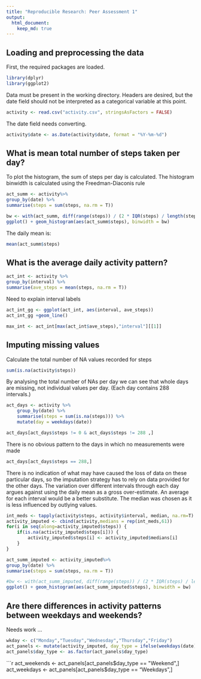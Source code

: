 ```yaml
---
title: "Reproducible Research: Peer Assessment 1"
output: 
  html_document:
    keep_md: true
---
```



## Loading and preprocessing the data
First, the required packages are loaded.
```r
library(dplyr)
library(ggplot2)
```

Data must be present in the working directory. Headers are desired, but the date 
field should not be interpreted as a categorical variable at this point.
```r
activity <- read.csv("activity.csv", stringsAsFactors = FALSE)
```

The date field needs converting.
```r
activity$date <- as.Date(activity$date, format = "%Y-%m-%d")
```


## What is mean total number of steps taken per day?
To plot the histogram, the sum of steps per day is calculated. The histogram 
binwidth is calculated using the Freedman-Diaconis rule

```r
act_summ <- activity%>%
group_by(date) %>%
summarise(steps = sum(steps, na.rm = T))

bw <- with(act_summ, diff(range(steps)) / (2 * IQR(steps) / length(steps)^1/3))
ggplot() + geom_histogram(aes(act_summ$steps), binwidth = bw)
```

The daily mean is:

```r
mean(act_summ$steps)
```

## What is the average daily activity pattern?

```r
act_int <- activity %>%
group_by(interval) %>%
summarise(ave_steps = mean(steps, na.rm = T))
```

Need to explain interval labels
```r
act_int_gg <- ggplot(act_int, aes(interval, ave_steps))
act_int_gg +geom_line()
```

```r
max_int <- act_int[max(act_int$ave_steps),"interval"][[1]]
```


## Imputing missing values
Calculate the total number of NA values recorded for steps
```r
sum(is.na(activity$steps))
```

By analysing the total number of NAs per day we can see that whole days are 
missing, not individual values per day. (Each day contains 288 intervals.)
```r
act_days <- activity %>%
    group_by(date) %>%
    summarise(steps = sum(is.na(steps))) %>%
    mutate(day = weekdays(date))

act_days[act_days$steps != 0 & act_days$steps != 288 ,]
```

There is no obvious pattern to the days in which no measurements were made

```r
act_days[act_days$steps == 288,]
```

There is no indication of what may have caused the loss of data on these 
particular days, so the imputation strategy has to rely on data provided for 
the other days. The variation over different intervals through each day argues 
against using the daily mean as a gross over-estimate. An average for each 
interval would be a better substitute. The median was chosen as it is less 
influenced by outlying values.

```r
int_meds <- tapply(activity$steps, activity$interval, median, na.rm=T)
activity_imputed <- cbind(activity,medians = rep(int_meds,61))
for(i in seq(along=activity_imputed$steps)) {
    if(is.na(activity_imputed$steps[i])) {
        activity_imputed$steps[i] <- activity_imputed$medians[i]
    }
}
```

```r
act_summ_imputed <- activity_imputed%>%
group_by(date) %>%
summarise(steps = sum(steps, na.rm = T))

#bw <- with(act_summ_imputed, diff(range(steps)) / (2 * IQR(steps) / length(steps)^1/3))
ggplot() + geom_histogram(aes(act_summ_imputed$steps), binwidth = bw)
```

## Are there differences in activity patterns between weekdays and weekends?

Needs work ...
```r
wkday <- c("Monday","Tuesday","Wednesday","Thursday","Friday")
act_panels <- mutate(activity_imputed, day_type = ifelse(weekdays(date) %in% wkday, "Weekday", "Weekend"))
act_panels$day_type <- as.factor(act_panels$day_type)
```

```r
act_weekends <- act_panels[act_panels$day_type == "Weekend",]
act_weekdays <- act_panels[act_panels$day_type == "Weekdays",]
